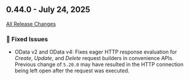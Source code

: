 ## 0.44.0 - July 24, 2025

[All Release Changes](https://github.com/SAP/cloud-sdk-java/releases/tag/rel%2F0.44.0)

### 🐛 Fixed Issues

- OData v2 and OData v4: Fixes eager HTTP response evaluation for _Create_, _Update_, and _Delete_ request builders in convenience APIs.
  Previous change of `5.20.0` may have resulted in the HTTP connection being left open after the request was executed.

